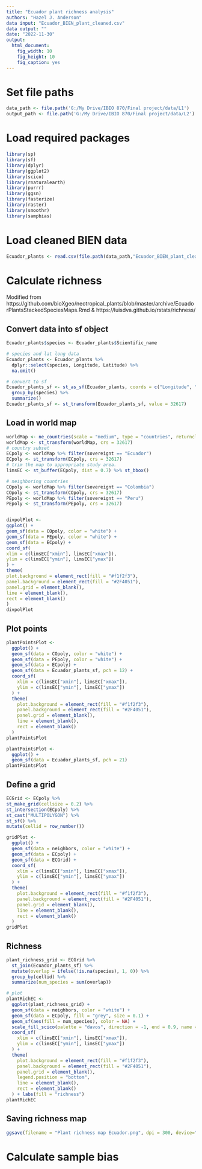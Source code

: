 ```yaml
---
title: "Ecuador plant richness analysis"
authors: "Hazel J. Anderson"
data input: "Ecuador_BIEN_plant_cleaned.csv"
data output: ""
date: "2022-11-30"
output: 
  html_document: 
    fig_width: 10
    fig_height: 10
    fig_caption: yes
---
```


# Set file paths
```r
data_path <- file.path('G:/My Drive/IBIO 870/Final project/data/L1')
output_path <- file.path('G:/My Drive/IBIO 870/Final project/data/L2')
```

# Load required packages
```r
library(sp)
library(sf)
library(dplyr)
library(ggplot2)
library(scico)
library(rnaturalearth)
library(purrr)
library(ggsn)
library(fasterize)
library(raster)
library(smoothr)
library(sampbias)
```

# Load cleaned BIEN data
```r
Ecuador_plants <- read.csv(file.path(data_path,"Ecuador_BIEN_plant_cleaned.csv"))
```

# Calculate richness
Modified from https://github.com/bioXgeo/neotropical_plants/blob/master/archive/EcuadorPlantsStackedSpeciesMaps.Rmd & https://luisdva.github.io/rstats/richness/

## Convert data into sf object
```r
Ecuador_plants$species <- Ecuador_plants$Scientific_name

# species and lat long data
Ecuador_plants <- Ecuador_plants %>%
  dplyr::select(species, Longitude, Latitude) %>%
  na.omit()

# convert to sf
Ecuador_plants_sf <- st_as_sf(Ecuador_plants, coords = c("Longitude", "Latitude"), crs = 32617) %>%
  group_by(species) %>%
  summarize()
Ecuador_plants_sf <- st_transform(Ecuador_plants_sf, value = 32617)
```

## Load in world map
```r

worldMap <- ne_countries(scale = "medium", type = "countries", returnclass = "sf")
worldMap <- st_transform(worldMap, crs = 32617)
# country subset
ECpoly <- worldMap %>% filter(sovereignt == "Ecuador")
ECpoly <- st_transform(ECpoly, crs = 32617)
# trim the map to appropriate study area.
limsEC <- st_buffer(ECpoly, dist = 0.7) %>% st_bbox()

# neighboring countries
COpoly <- worldMap %>% filter(sovereignt == "Colombia")
COpoly <- st_transform(COpoly, crs = 32617)
PEpoly <- worldMap %>% filter(sovereignt == "Peru")
PEpoly <- st_transform(PEpoly, crs = 32617)


divpolPlot <-
ggplot() +
geom_sf(data = COpoly, color = "white") +
geom_sf(data = PEpoly, color = "white") +
geom_sf(data = ECpoly) +
coord_sf(
xlim = c(limsEC["xmin"], limsEC["xmax"]),
ylim = c(limsEC["ymin"], limsEC["ymax"])
) +
theme(
plot.background = element_rect(fill = "#f1f2f3"),
panel.background = element_rect(fill = "#2F4051"),
panel.grid = element_blank(),
line = element_blank(),
rect = element_blank()
)
divpolPlot
```

## Plot points
```r
plantPointsPlot <-
  ggplot() +
  geom_sf(data = COpoly, color = "white") +
  geom_sf(data = PEpoly, color = "white") +
  geom_sf(data = ECpoly) +
  geom_sf(data = Ecuador_plants_sf, pch = 12) +
  coord_sf(
    xlim = c(limsEC["xmin"], limsEC["xmax"]),
    ylim = c(limsEC["ymin"], limsEC["ymax"])
  ) +
  theme(
    plot.background = element_rect(fill = "#f1f2f3"),
    panel.background = element_rect(fill = "#2F4051"),
    panel.grid = element_blank(),
    line = element_blank(),
    rect = element_blank()
  )
plantPointsPlot
```

```r
plantPointsPlot <-
  ggplot() +
  geom_sf(data = Ecuador_plants_sf, pch = 21) 
plantPointsPlot
```

## Define a grid
```r
ECGrid <- ECpoly %>%
st_make_grid(cellsize = 0.2) %>%
st_intersection(ECpoly) %>%
st_cast("MULTIPOLYGON") %>%
st_sf() %>%
mutate(cellid = row_number())

gridPlot <-
  ggplot() +
  geom_sf(data = neighbors, color = "white") +
  geom_sf(data = ECpoly) +
  geom_sf(data = ECGrid) +
  coord_sf(
    xlim = c(limsEC["xmin"], limsEC["xmax"]),
    ylim = c(limsEC["ymin"], limsEC["ymax"])
  ) +
  theme(
    plot.background = element_rect(fill = "#f1f2f3"),
    panel.background = element_rect(fill = "#2F4051"),
    panel.grid = element_blank(),
    line = element_blank(),
    rect = element_blank()
  )
gridPlot
```

## Richness 
```r
plant_richness_grid <- ECGrid %>%
  st_join(Ecuador_plants_sf) %>%
  mutate(overlap = ifelse(!is.na(species), 1, 0)) %>%
  group_by(cellid) %>%
  summarize(num_species = sum(overlap))

# plot
plantRichEC <-
  ggplot(plant_richness_grid) +
  geom_sf(data = neighbors, color = "white") +
  geom_sf(data = ECpoly, fill = "grey", size = 0.1) +
  geom_sf(aes(fill = num_species), color = NA) +
  scale_fill_scico(palette = "davos", direction = -1, end = 0.9, name = "Plant species richness") +
  coord_sf(
    xlim = c(limsEC["xmin"], limsEC["xmax"]),
    ylim = c(limsEC["ymin"], limsEC["ymax"])
  ) +
  theme(
    plot.background = element_rect(fill = "#f1f2f3"),
    panel.background = element_rect(fill = "#2F4051"),
    panel.grid = element_blank(),
    legend.position = "bottom",
    line = element_blank(),
    rect = element_blank()
  ) + labs(fill = "richness")
plantRichEC
```

## Saving richness map
```r
ggsave(filename = "Plant richness map Ecuador.png", dpi = 300, device="png")
```


# Calculate sample bias
```r

```


